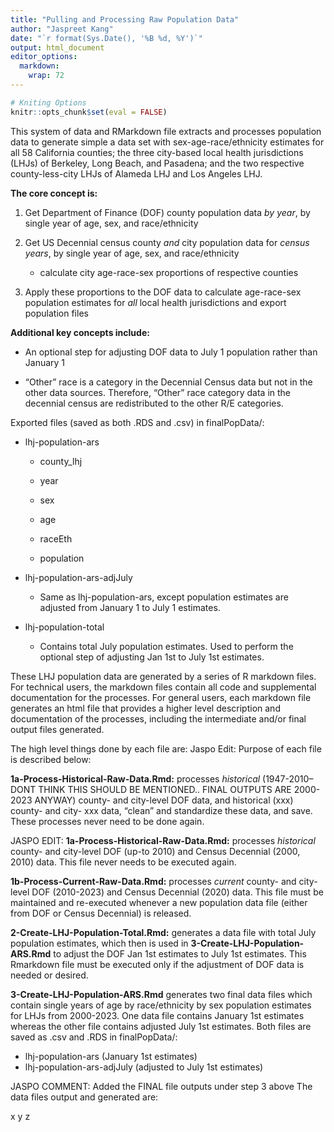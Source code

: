 ```yaml
---
title: "Pulling and Processing Raw Population Data"
author: "Jaspreet Kang"
date: "`r format(Sys.Date(), '%B %d, %Y')`"
output: html_document
editor_options: 
  markdown: 
    wrap: 72
---
```


```r

# Kniting Options
knitr::opts_chunk$set(eval = FALSE)
```

This system of data and RMarkdown file extracts and processes population data to generate simple a data set with sex-age-race/ethnicity estimates for all 58 California counties; the three city-based local health jurisdictions (LHJs) of Berkeley, Long Beach, and Pasadena; and the two respective county-less-city LHJs of Alameda LHJ and Los Angeles LHJ.

**The core concept is:**

1.  Get Department of Finance (DOF) county population data *by year*, by single year of age, sex, and race/ethnicity

2.  Get US Decennial census county *and* city population data for *census years*, by single year of age, sex, and race/ethnicity

    -   calculate city age-race-sex proportions of respective counties

3.  Apply these proportions to the DOF data to calculate age-race-sex population estimates for *all* local health jurisdictions and export population files

**Additional key concepts include:**

-   An optional step for adjusting DOF data to July 1 population rather than January 1

-   "Other" race is a category in the Decennial Census data but not in the other data sources. Therefore, "Other" race category data in the decennial census are redistributed to the other R/E categories.

Exported files (saved as both .RDS and .csv) in finalPopData/:

-   lhj-population-ars

    -   county_lhj

    -   year

    -   sex

    -   age

    -   raceEth

    -   population
    
-   lhj-population-ars-adjJuly

    - Same as lhj-population-ars, except population estimates are adjusted from January 1 to July 1 estimates.

-   lhj-population-total

    - Contains total July population estimates. Used to perform the optional step of adjusting Jan 1st to July 1st estimates.

These LHJ population data are generated by a series of R markdown files.  For technical users, the markdown files contain all code and supplemental documentation for the processes.  For general users, each markdown file generates an html file that provides a higher level description and documentation of the processes, including the intermediate and/or final output files generated.


The high level things done by each file are:
Jaspo Edit: Purpose of each file is described below:

**1a-Process-Historical-Raw-Data.Rmd:**  processes *historical* (1947-2010--DONT THINK THIS SHOULD BE MENTIONED.. FINAL OUTPUTS ARE 2000-2023 ANYWAY) county- and city-level DOF data, and historical (xxx) county- and city- xxx data, "clean" and standardize these data, and save.  These processes never need to be done again.

JASPO EDIT: **1a-Process-Historical-Raw-Data.Rmd:**  processes *historical* county- and city-level DOF (up-to 2010) and Census Decennial (2000, 2010) data. This file never needs to be executed again.


**1b-Process-Current-Raw-Data.Rmd:** processes *current* county- and city-level DOF (2010-2023) and Census Decennial (2020) data. This file must be maintained and re-executed whenever a new population data file (either from DOF or Census Decennial) is released.


**2-Create-LHJ-Population-Total.Rmd:** generates a data file with total July population estimates, which then is used in **3-Create-LHJ-Population-ARS.Rmd** to adjust the DOF Jan 1st estimates to July 1st estimates. This Rmarkdown file must be executed only if the adjustment of DOF data is needed or desired.


**3-Create-LHJ-Population-ARS.Rmd** generates two final data files which contain single years of age by race/ethnicity by sex population estimates for LHJs from 2000-2023. One data file contains January 1st estimates whereas the other file contains adjusted July 1st estimates. Both files are saved as .csv and .RDS in finalPopData/:

- lhj-population-ars (January 1st estimates)
- lhj-population-ars-adjJuly (adjusted to July 1st estimates)


JASPO COMMENT: Added the FINAL file outputs under step 3 above
The data files output and generated are:

x
y
z